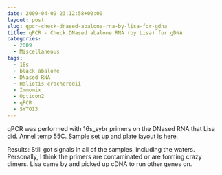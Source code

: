```yaml
---
date: 2009-04-09 23:12:58+00:00
layout: post
slug: qpcr-check-dnased-abalone-rna-by-lisa-for-gdna
title: qPCR - Check DNased abalone RNA (by Lisa) for gDNA
categories:
  - 2009
  - Miscellaneous
tags:
  - 16s
  - black abalone
  - DNased RNA
  - Haliotis cracherodii
  - Immomix
  - Opticon2
  - qPCR
  - SYTO13
---
```


qPCR was performed with 16s_sybr primers on the DNased RNA that Lisa did. Annel temp 55C. [Sample set up and plate layout is here.](https://eagle.fish.washington.edu/Arabidopsis/Notebook%20Workup%20Files/20090409-02.jpg)

Results: Still got signals in all of the samples, including the waters. Personally, I think the primers are contaminated or are forming crazy dimers. Lisa came by and picked up cDNA to run other genes on.

